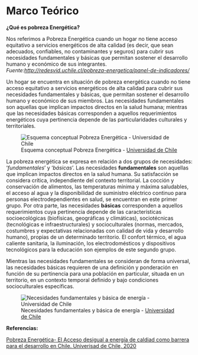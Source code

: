 # Marco Teórico {#m_teorico}


**¿Qué es pobreza Energética?**

Nos referimos a Pobreza Energética cuando un hogar no tiene acceso equitativo a servicios energéticos de alta calidad (es decir, que sean adecuados, confiables, no contaminantes y seguros) para cubrir sus necesidades fundamentales y básicas que permitan sostener el desarrollo humano y económico de sus integrantes. _Fuente:[http://redesvid.uchile.cl/pobreza-energetica/panel-de-indicadores/](http://redesvid.uchile.cl/pobreza-energetica/panel-de-indicadores/)_


Un hogar se encuentra en situación de pobreza energética cuando no tiene acceso equitativo a servicios energéticos de alta calidad para cubrir sus necesidades fundamentales y básicas, que permitan sostener el desarrollo humano y económico de sus miembros. Las necesidades fundamentales son aquellas que implican impactos directos en la salud humana; mientras que las necesidades básicas corresponden a aquellos requerimientos energéticos cuya pertinencia depende de las particularidades culturales y territoriales.

![Esquema conceptual Pobreza Energética - [Universidad de Chile](http://redesvid.uchile.cl/pobreza-energetica/wp-content/uploads/2020/09/Policy-Paper-Pobreza-Energe%CC%81tica.-El-acceso-desigual-a-energi%CC%81a-de-calidad-como-barrera-para-el-desarrollo-en-Chile.pdf)](images/esquema_PE.png)


La pobreza energética se expresa en relación a dos grupos de necesidades: '_fundamentales_' y '_básicas_'. Las necesidades **fundamentales** son aquellas que implican impactos directos en la salud humana. Su satisfacción se considera crítica, independiente del contexto territorial. La cocción y conservación de alimentos, las temperaturas mínima y máxima saludables, el acceso al agua y la disponibilidad de suministro eléctrico continuo para personas electrodependientes en salud, se encuentran en este primer grupo. Por otra parte, las necesidades **básicas** corresponden a aquellos requerimientos cuya pertinencia depende de las características socioecológicas (biofísicas, geográficas y climáticas), sociotécnicas (tecnológicas e infraestructurales) y socioculturales (normas, mercados, costumbres y expectativas relacionadas con calidad de vida y desarrollo humano), propias de un determinado territorio. El confort térmico, el agua caliente sanitaria, la iluminación, los electrodomésticos y dispositivos tecnológicos para la educación son ejemplos de este segundo grupo.

Mientras las necesidades fundamentales se consideran de forma universal, las necesidades básicas requieren de una definición y ponderación en función de su pertinencia para una población en particular, situada en un territorio, en un contexto temporal definido y bajo condiciones socioculturales específicas.

![Necesidades fundamentales y básica de energía - [Universidad de Chile](http://redesvid.uchile.cl/pobreza-energetica/wp-content/uploads/2020/09/Policy-Paper-Pobreza-Energe%CC%81tica.-El-acceso-desigual-a-energi%CC%81a-de-calidad-como-barrera-para-el-desarrollo-en-Chile.pdf)](images/necedidades_energia.png)




**Referencias:**

[Pobreza Energética- El Acceso desigual a energía de caldiad como barrera para el desarrollo en Chile. Univerisad de Chile, 2020](http://redesvid.uchile.cl/pobreza-energetica/wp-content/uploads/2020/09/Policy-Paper-Pobreza-Energe%CC%81tica.-El-acceso-desigual-a-energi%CC%81a-de-calidad-como-barrera-para-el-desarrollo-en-Chile.pdf)
